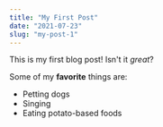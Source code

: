 ```yaml
---
title: "My First Post"
date: "2021-07-23"
slug: "my-post-1"
---
```


This is my first blog post! Isn't it _great_?

Some of my **favorite** things are:

- Petting dogs
- Singing
- Eating potato-based foods
